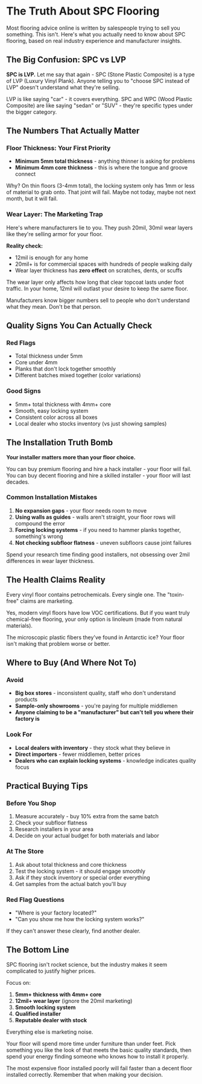 # The Truth About SPC Flooring

Most flooring advice online is written by salespeople trying to sell you something. This isn't. Here's what you actually need to know about SPC flooring, based on real industry experience and manufacturer insights.

## The Big Confusion: SPC vs LVP

**SPC is LVP.** Let me say that again - SPC (Stone Plastic Composite) is a type of LVP (Luxury Vinyl Plank). Anyone telling you to "choose SPC instead of LVP" doesn't understand what they're selling.

LVP is like saying "car" - it covers everything. SPC and WPC (Wood Plastic Composite) are like saying "sedan" or "SUV" - they're specific types under the bigger category.

## The Numbers That Actually Matter

### Floor Thickness: Your First Priority

- **Minimum 5mm total thickness** - anything thinner is asking for problems
- **Minimum 4mm core thickness** - this is where the tongue and groove connect

Why? On thin floors (3-4mm total), the locking system only has 1mm or less of material to grab onto. That joint will fail. Maybe not today, maybe not next month, but it will fail.

### Wear Layer: The Marketing Trap

Here's where manufacturers lie to you. They push 20mil, 30mil wear layers like they're selling armor for your floor.

**Reality check:**
- 12mil is enough for any home
- 20mil+ is for commercial spaces with hundreds of people walking daily
- Wear layer thickness has **zero effect** on scratches, dents, or scuffs

The wear layer only affects how long that clear topcoat lasts under foot traffic. In your home, 12mil will outlast your desire to keep the same floor.

Manufacturers know bigger numbers sell to people who don't understand what they mean. Don't be that person.

## Quality Signs You Can Actually Check

### Red Flags
- Total thickness under 5mm
- Core under 4mm  
- Planks that don't lock together smoothly
- Different batches mixed together (color variations)

### Good Signs
- 5mm+ total thickness with 4mm+ core
- Smooth, easy locking system
- Consistent color across all boxes
- Local dealer who stocks inventory (vs just showing samples)

## The Installation Truth Bomb

**Your installer matters more than your floor choice.** 

You can buy premium flooring and hire a hack installer - your floor will fail. You can buy decent flooring and hire a skilled installer - your floor will last decades.

### Common Installation Mistakes
1. **No expansion gaps** - your floor needs room to move
2. **Using walls as guides** - walls aren't straight, your floor rows will compound the error
3. **Forcing locking systems** - if you need to hammer planks together, something's wrong
4. **Not checking subfloor flatness** - uneven subfloors cause joint failures

Spend your research time finding good installers, not obsessing over 2mil differences in wear layer thickness.

## The Health Claims Reality

Every vinyl floor contains petrochemicals. Every single one. The "toxin-free" claims are marketing.

Yes, modern vinyl floors have low VOC certifications. But if you want truly chemical-free flooring, your only option is linoleum (made from natural materials).

The microscopic plastic fibers they've found in Antarctic ice? Your floor isn't making that problem worse or better.

## Where to Buy (And Where Not To)

### Avoid
- **Big box stores** - inconsistent quality, staff who don't understand products
- **Sample-only showrooms** - you're paying for multiple middlemen
- **Anyone claiming to be a "manufacturer" but can't tell you where their factory is**

### Look For
- **Local dealers with inventory** - they stock what they believe in
- **Direct importers** - fewer middlemen, better prices
- **Dealers who can explain locking systems** - knowledge indicates quality focus

## Practical Buying Tips

### Before You Shop
1. Measure accurately - buy 10% extra from the same batch
2. Check your subfloor flatness
3. Research installers in your area
4. Decide on your actual budget for both materials and labor

### At The Store
1. Ask about total thickness and core thickness
2. Test the locking system - it should engage smoothly
3. Ask if they stock inventory or special order everything
4. Get samples from the actual batch you'll buy

### Red Flag Questions
- "Where is your factory located?"
- "Can you show me how the locking system works?"

If they can't answer these clearly, find another dealer.

## The Bottom Line

SPC flooring isn't rocket science, but the industry makes it seem complicated to justify higher prices.

Focus on:
1. **5mm+ thickness with 4mm+ core**
2. **12mil+ wear layer** (ignore the 20mil marketing)
3. **Smooth locking system**
4. **Qualified installer**
5. **Reputable dealer with stock**

Everything else is marketing noise.

Your floor will spend more time under furniture than under feet. Pick something you like the look of that meets the basic quality standards, then spend your energy finding someone who knows how to install it properly.

The most expensive floor installed poorly will fail faster than a decent floor installed correctly. Remember that when making your decision.
